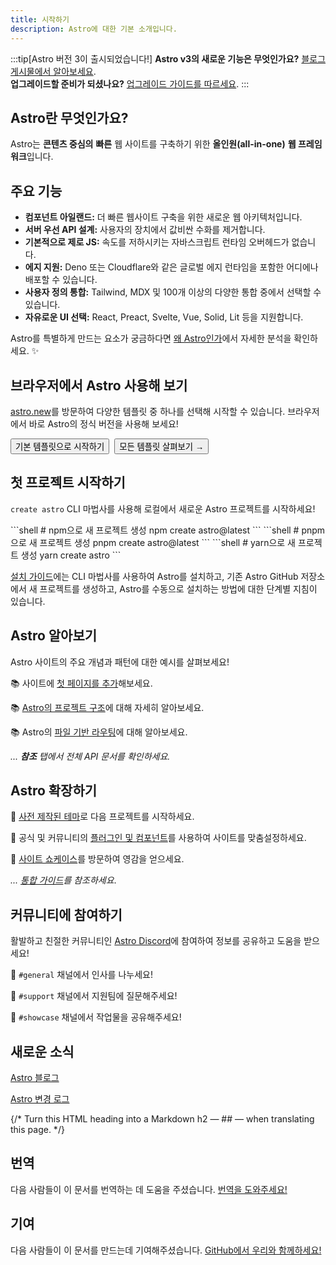 ```yaml
---
title: 시작하기
description: Astro에 대한 기본 소개입니다.
---
```



:::tip[Astro 버전 3이 출시되었습니다!]
**Astro v3의 새로운 기능은 무엇인가요?** [블로그 게시물에서 알아보세요](https://astro.build/blog/astro-3/).  
**업그레이드할 준비가 되셨나요?** [업그레이드 가이드를 따르세요](/ko/guides/upgrade-to/v3/).
:::

<h2>Astro란 무엇인가요?</h2>

Astro는 **콘텐츠 중심의** **빠른** 웹 사이트를 구축하기 위한 **올인원(all-in-one)** **웹 프레임워크**입니다.

## 주요 기능

- **컴포넌트 아일랜드:** 더 빠른 웹사이트 구축을 위한 새로운 웹 아키텍처입니다.
- **서버 우선 API 설계:** 사용자의 장치에서 값비싼 수화를 제거합니다.
- **기본적으로 제로 JS:** 속도를 저하시키는 자바스크립트 런타임 오버헤드가 없습니다.
- **에지 지원:** Deno 또는 Cloudflare와 같은 글로벌 에지 런타임을 포함한 어디에나 배포할 수 있습니다.
- **사용자 정의 통합:** Tailwind, MDX 및 100개 이상의 다양한 통합 중에서 선택할 수 있습니다.
- **자유로운 UI 선택:** React, Preact, Svelte, Vue, Solid, Lit 등을 지원합니다.

Astro를 특별하게 만드는 요소가 궁금하다면 [왜 Astro인가](/ko/concepts/why-astro/)에서 자세한 분석을 확인하세요. ✨

## 브라우저에서 Astro 사용해 보기

[astro.new](https://astro.new/)를 방문하여 다양한 템플릿 중 하나를 선택해 시작할 수 있습니다. 브라우저에서 바로 Astro의 정식 버전을 사용해 보세요!

<div style="display: flex; flex-wrap: wrap; gap: 0.5rem;">
  <Button href="https://astro.new/basics?on=stackblitz">기본 템플릿으로 시작하기</Button>
  <Button variant="outline" href="https://astro.new/">
    모든 템플릿 살펴보기 →
  </Button>
</div>

## 첫 프로젝트 시작하기

`create astro` CLI 마법사를 사용해 로컬에서 새로운 Astro 프로젝트를 시작하세요!

<PackageManagerTabs>
  <Fragment slot="npm">
  ```shell 
  # npm으로 새 프로젝트 생성 
  npm create astro@latest 
  ```
  </Fragment>
  <Fragment slot="pnpm">
  ```shell 
  # pnpm으로 새 프로젝트 생성 
  pnpm create astro@latest 
  ```
  </Fragment>
  <Fragment slot="yarn">
  ```shell 
  # yarn으로 새 프로젝트 생성 
  yarn create astro 
  ```
  </Fragment>
</PackageManagerTabs>

[설치 가이드](/ko/install/auto/)에는 CLI 마법사를 사용하여 Astro를 설치하고, 기존 Astro GitHub 저장소에서 새 프로젝트를 생성하고, Astro를 수동으로 설치하는 방법에 대한 단계별 지침이 있습니다.

## Astro 알아보기

Astro 사이트의 주요 개념과 패턴에 대한 예시를 살펴보세요!

📚 사이트에 [첫 페이지를 추가](/ko/core-concepts/astro-pages/)해보세요.

📚 [Astro의 프로젝트 구조](/ko/core-concepts/project-structure/)에 대해 자세히 알아보세요.

📚 Astro의 [파일 기반 라우팅](/ko/core-concepts/routing/)에 대해 알아보세요.

_... **참조** 탭에서 전체 API 문서를 확인하세요._

## Astro 확장하기

🧰 [사전 제작된 테마](https://astro.build/themes/)로 다음 프로젝트를 시작하세요.

🧰 공식 및 커뮤니티의 [플러그인 및 컴포넌트](https://astro.build/integrations/)를 사용하여 사이트를 맞춤설정하세요.

🧰 [사이트 쇼케이스](https://astro.build/showcase/)를 방문하여 영감을 얻으세요.

_... [통합 가이드](/ko/guides/integrations-guide/)를 참조하세요_.

## 커뮤니티에 참여하기

활발하고 친절한 커뮤니티인 [Astro Discord](https://astro.build/chat)에 참여하여 정보를 공유하고 도움을 받으세요!

💬 `#general` 채널에서 인사를 나누세요!

💬 `#support` 채널에서 지원팀에 질문해주세요!

💬 `#showcase` 채널에서 작업물을 공유해주세요!

## 새로운 소식

[Astro 블로그](https://astro.build/blog/)

[Astro 변경 로그](https://github.com/withastro/astro/blob/main/packages/astro/CHANGELOG.md)

<TranslatorList githubRepo="withastro/docs">
{/* Turn this HTML heading into a Markdown h2 — ## — when translating this page. */}
<h2>번역</h2>

다음 사람들이 이 문서를 번역하는 데 도움을 주셨습니다. [번역을 도와주세요!](https://github.com/withastro/docs/blob/main/contributor-guides/translating-astro-docs.md)

</TranslatorList>

## 기여

다음 사람들이 이 문서를 만드는데 기여해주셨습니다. [GitHub에서 우리와 함께하세요!](https://github.com/withastro/docs)

<ContributorList githubRepo="withastro/docs" />
